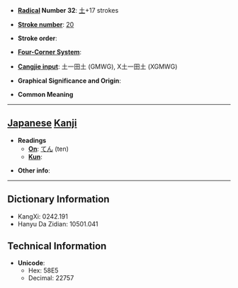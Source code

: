 * '''[[Wiktionary:Chinese radical index| Radical]] Number 32''': [[Wiktionary:Chinese radical index 土|土]]+17 strokes

* '''[[Wiktionary:Chinese total strokes index|Stroke number]]''': [[Wiktionary:Chinese total strokes index 20|20]]

* '''Stroke order''': 

* '''[[Wiktionary:Chinese four corner index|Four-Corner System]]''': 

* '''[[Wiktionary:Chinese Cangjie index|Cangjie input]]''': 土一田土 (GMWG), X土一田土 (XGMWG)

* '''Graphical Significance and Origin''': 

* '''Common Meaning'''

----

== [[Japanese]] [[Kanji]] ==

* '''Readings'''
** '''[[On]]''': [[てん]] (ten)
** '''[[Kun]]''': 

* '''Other info''':  

----

== Dictionary Information ==

* KangXi: 0242.191
* Hanyu Da Zidian: 10501.041

== Technical Information ==

* '''Unicode''':
** Hex: 58E5
** Decimal: 22757